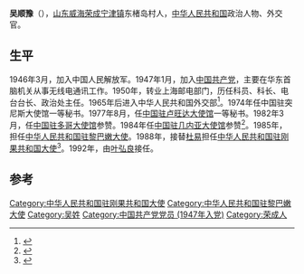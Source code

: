 '''吴顺豫'''（{{bd|1930年|8月||}}），[[山东|山东]][[威海|威海]][[荣成市|荣成]][[宁津镇|宁津镇]]东楮岛村人，[[中华人民共和国|中华人民共和国]]政治人物、外交官。

==生平 ==
1946年3月，加入中国人民解放军。1947年1月，加入[[中国共产党|中国共产党]]，主要在华东首脑机关从事无线电通讯工作。1950年，转业上海邮电部门，历任科员、科长、电台台长、政治处主任。1965年后进入中华人民共和国外交部<ref>{{Cite book|title=京城威海人|last=阎涛，鞠世强编|first=|publisher=北京：中国青年出版社|year=2007.10|isbn=9787-5006-7654-6|location=|pages=165}}</ref>。1974年任中国驻突尼斯大使馆一等秘书。1977年8月，任[[中国驻卢旺达大使馆|中国驻卢旺达大使馆]]一等秘书。1982年3月，任[[中国驻多哥大使馆|中国驻多哥大使馆]]参赞。1984年任[[中国驻几内亚大使馆|中国驻几内亚大使馆]]参赞<ref>{{Cite book|title=威海名人|last=中共威海市委办公室编|first=|publisher=济南：[[山东人民出版社|山东人民出版社]]|year=2017.09|isbn=978-7-209-11087-7|location=|pages=58-59}}</ref>。1985年，担任[[中国驻黎巴嫩大使列表|中华人民共和国驻黎巴嫩大使]]。1988年，接替[[杜易|杜易]]担任[[中国驻刚果共和国大使列表|中华人民共和国驻刚果共和国大使]]<ref>{{cite web|author=中华人民共和国外交部|title=中国驻刚果共和国历任大使|url=http://www.mfa.gov.cn/chn/pds/ziliao/wjrw/2167/2170/t9186.htm|publisher=中华人民共和国外交部|accessdate=2012-03-03}}</ref>。1992年，由[[叶弘良|叶弘良]]接任。

== 参考 ==
{{reflist}}
{{start box}}
{{s-dip}}
{{succession box|[[于梦欣|于梦欣]]|[[杨一怀|杨一怀]]|[[中国驻黎巴嫩大使列表|中华人民共和国驻黎巴嫩大使]]|1985年8月-1988年3月}}
{{succession box|[[杜易|杜易]]|[[叶弘良|叶弘良]]|[[中国驻刚果共和国大使列表|中华人民共和国驻刚果共和国大使]]|1988年5月-1992年4月}}
{{end box}}
{{中国政治人物小作品}}
[[Category:中华人民共和国驻刚果共和国大使|Category:中华人民共和国驻刚果共和国大使]]
[[Category:中华人民共和国驻黎巴嫩大使|Category:中华人民共和国驻黎巴嫩大使]]
[[Category:吴姓|Category:吴姓]]
[[Category:中国共产党党员_(1947年入党)|Category:中国共产党党员 (1947年入党)]]
[[Category:荣成人|Category:荣成人]]